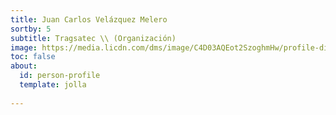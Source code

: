 ```yaml
---
title: Juan Carlos Velázquez Melero
sortby: 5
subtitle: Tragsatec \\ (Organización)
image: https://media.licdn.com/dms/image/C4D03AQEot2SzoghmHw/profile-displayphoto-shrink_800_800/0/1590605815232?e=2147483647&v=beta&t=ZmkMaQLmnS_icA4oLOCi5Aj0NEwqXAOv0i2okHeDMkc
toc: false
about:
  id: person-profile
  template: jolla
 
---
```


:::{#person-profile}
:::




